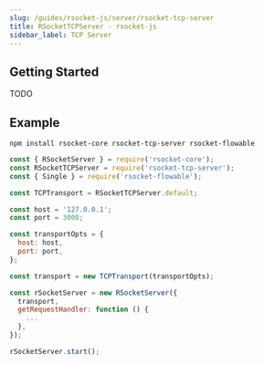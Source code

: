 ```yaml
---
slug: /guides/rsocket-js/server/rsocket-tcp-server
title: RSocketTCPServer - rsocket-js
sidebar_label: TCP Server
---
```


## Getting Started

TODO

## Example

```
npm install rsocket-core rsocket-tcp-server rsocket-flowable
```

```js
const { RSocketServer } = require('rsocket-core');
const RSocketTCPServer = require('rsocket-tcp-server');
const { Single } = require('rsocket-flowable');

const TCPTransport = RSocketTCPServer.default;

const host = '127.0.0.1';
const port = 3000;

const transportOpts = {
  host: host,
  port: port,
};

const transport = new TCPTransport(transportOpts);

const rSocketServer = new RSocketServer({
  transport,
  getRequestHandler: function () {
    ...
  },
});

rSocketServer.start();
```
